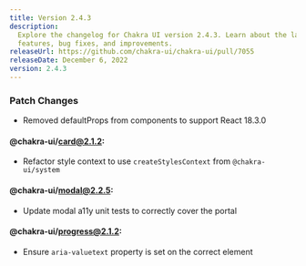 ```yaml
---
title: Version 2.4.3
description:
  Explore the changelog for Chakra UI version 2.4.3. Learn about the latest
  features, bug fixes, and improvements.
releaseUrl: https://github.com/chakra-ui/chakra-ui/pull/7055
releaseDate: December 6, 2022
version: 2.4.3
---
```


### Patch Changes

- Removed defaultProps from components to support React 18.3.0

#### @chakra-ui/card@2.1.2:

- Refactor style context to use `createStylesContext` from `@chakra-ui/system`

#### @chakra-ui/modal@2.2.5:

- Update modal a11y unit tests to correctly cover the portal

#### @chakra-ui/progress@2.1.2:

- Ensure `aria-valuetext` property is set on the correct element
